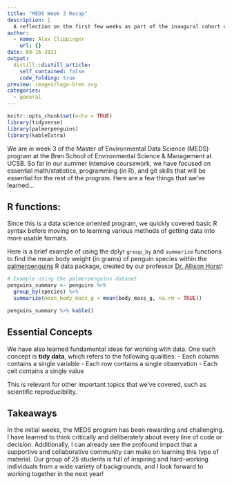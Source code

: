 ```yaml
---
title: "MEDS Week 3 Recap"
description: |
  A reflection on the first few weeks as part of the inaugural cohort of the Master of Environmental Data Science program at the Bren School of Environmental Science & Management, UCSB.
author:
  - name: Alex Clippinger
    url: {}
date: 08-16-2021
output:
  distill::distill_article:
    self_contained: false
    code_folding: true
preview: images/logo-bren.svg
categories:
  - general
---
```



```r
knitr::opts_chunk$set(echo = TRUE)
library(tidyverse)
library(palmerpenguins)
library(kableExtra)
```

We are in week 3 of the Master of Environmental Data Science (MEDS) program at the Bren School of Environmental Science & Management at UCSB. So far in our summer intensive coursework, we have focused on essential math/statistics, programming (in R), and git skills that will be essential for the rest of the program. Here are a few things that we've learned...

## R functions:

Since this is a data science oriented program, we quickly covered basic R syntax before moving on to learning various methods of getting data into more usable formats.

Here is a brief example of using the dplyr `group_by` and `summarize` functions to find the mean body weight (in grams) of penguin species within the [palmerpenguins](https://allisonhorst.github.io/palmerpenguins/) R data package, created by our professor [Dr. Allison Horst](https://bren.ucsb.edu/people/allison-horst)!

```r
# Example using the palmerpenguins dataset
penguins_summary <- penguins %>% 
  group_by(species) %>% 
  summarize(mean_body_mass_g = mean(body_mass_g, na.rm = TRUE))

penguins_summary %>% kable()
```

## Essential Concepts

We have also learned fundamental ideas for working with data. One such concept is **tidy data**, which refers to the following qualities:
- Each column contains a single variable
- Each row contains a single observation
- Each cell contains a single value

This is relevant for other important topics that we've covered, such as scientific reproducibility.

## Takeaways

In the initial weeks, the MEDS program has been rewarding and challenging. I have learned to think critically and deliberately about every line of code or decision. Additionally, I can already see the profound impact that a supportive and collaborative community can make on learning this type of material. Our group of 25 students is full of inspiring and hard-working individuals from a wide variety of backgrounds, and I look forward to working together in the next year!
